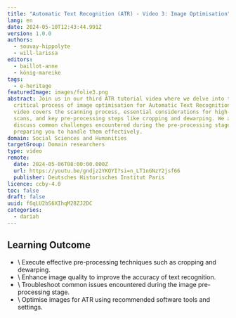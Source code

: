 ```yaml
---
title: "Automatic Text Recognition (ATR) - Video 3: Image Optimisation"
lang: en
date: 2024-05-10T12:43:44.991Z
version: 1.0.0
authors:
  - souvay-hippolyte
  - will-larissa
editors:
  - baillot-anne
  - könig-mareike
tags:
  - e-heritage
featuredImage: images/folie3.png
abstract: Join us in our third ATR tutorial video where we delve into the
  critical process of image optimisation for Automatic Text Recognition. This
  video covers the scanning process, essential considerations for high-quality
  scans, and key pre-processing steps like cropping and dewarping. We also
  discuss common challenges encountered during the pre-processing stage of ATR,
  preparing you to handle them effectively.
domain: Social Sciences and Humanities
targetGroup: Domain researchers
type: video
remote:
  date: 2024-05-06T08:00:00.000Z
  url: https://youtu.be/gndjz2YKQYI?si=n_LT1nGNzY2jsf66
  publisher: Deutsches Historisches Institut Paris
licence: ccby-4.0
toc: false
draft: false
uuid: f6qLU2bS6XIhqM28ZJ2DC
categories:
  - dariah
---
```

## Learning Outcome

- \    Execute effective pre-processing techniques such as cropping and dewarping.
- \    Enhance image quality to improve the accuracy of text recognition.
- \    Troubleshoot common issues encountered during the image pre-processing stage.
- \    Optimise images for ATR using recommended software tools and settings.
